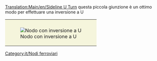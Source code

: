 [[Translation:Main/en/Sideline U Turn]]{{it/Nodi ferroviari}}
{{Template:Requisiti nodo/It
|<!--1-->Molto economico
|<!-- 2 -->0
|<!-- 3 -->0
|<!-- 4 -->0
|<!-- 5 -->1
|<!-- 6 -->0
|<!-- 7 -->0
|<!-- 8 -->0
|<!-- 9 -->1
|<!-- 10 -->0
|<!-- 11 -->2
|<!-- 12 -->0
|<!-- 13 -->
|<!-- 14 -->I treni guasti bloccano un solo binario.
|<!-- 15 -->
'''Pro'''
* Economico e piccolo
* Nessuna curva stretta

'''Contro'''
* I treni più lunghi possono bloccare la linea principale mentre effettuano la svolta. Si può risolvere facendo la corsia di svolta più lunga (anche se avrà l'effetto collaterale di rendere la giunzione più ampia occupando più spazio).

<!-- 

Legenda numeri: 1 Costo; 2 Difficoltà di costruzione; 3 Tunnel; 4 Ponti; 5 Curve; 6 Dislivelli; 
7 Bivi; 8 Percorso diretto; 9 Percorsi naturali; 10 Stallo; 11 Rotatoria; 12 Segnale; 13 lasciare vuoto; 14 Guasti ; 15 Lista;

Per spiegazioni dettagliate sulla compilazione clicca sul titolo del template.
 -->
}}
questa piccola giunzione è un ottimo modo per effettuare una inversione a U

{|style="border: 0px; margin: 5px auto 25px auto;"
|style="padding: 10px 10px 5px; 10px; background-color: #F5F5DC;"|[[File:en/Mainline u turn.png|center|frame|Nodo con inversione a U]]
|}

[[Category:it/Nodi ferroviari]]